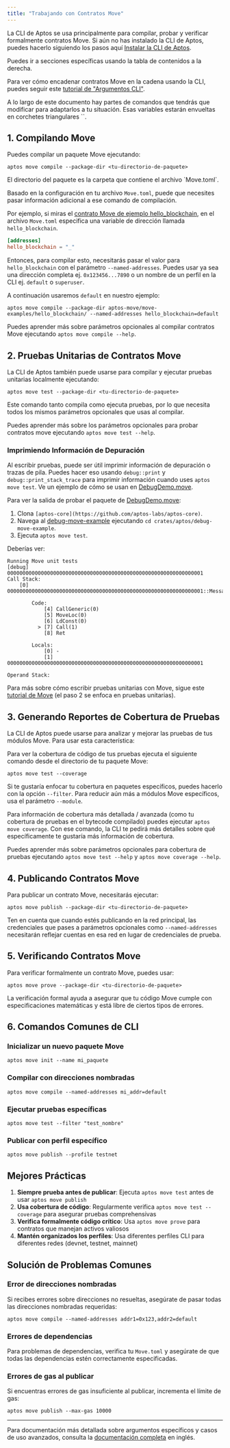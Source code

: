 ```yaml
---
title: "Trabajando con Contratos Move"
---
```



La CLI de Aptos se usa principalmente para compilar, probar y verificar formalmente contratos Move. Si aún no has instalado la CLI de Aptos, puedes hacerlo siguiendo los pasos aquí [Instalar la CLI de Aptos](/es/build/cli#-install-the-aptos-cli).

Puedes ir a secciones específicas usando la tabla de contenidos a la derecha.

Para ver cómo encadenar contratos Move en la cadena usando la CLI, puedes seguir este [tutorial de "Argumentos CLI"](/es/build/cli/working-with-move-contracts/arguments-in-json-tutorial).

<Aside type="note" emoji="ℹ️">
  A lo largo de este documento hay partes de comandos que tendrás que modificar para adaptarlos a tu situación. Esas variables estarán envueltas en corchetes triangulares `<como esto>`.
</Aside>

## 1. Compilando Move

Puedes compilar un paquete Move ejecutando:

```shellscript filename="Terminal"
aptos move compile --package-dir <tu-directorio-de-paquete>
```

<Aside type="note" emoji="ℹ️">
  El directorio del paquete es la carpeta que contiene el archivo `Move.toml`.
</Aside>

Basado en la configuración en tu archivo `Move.toml`, puede que necesites pasar información adicional a ese comando de compilación.

Por ejemplo, si miras el [contrato Move de ejemplo hello\_blockchain](https://github.com/aptos-labs/aptos-core/tree/main/aptos-move/move-examples/hello_blockchain), en el archivo `Move.toml` especifica una variable de dirección llamada `hello_blockchain`.

```toml filename="Move.toml"
[addresses]
hello_blockchain = "_"
```

Entonces, para compilar esto, necesitarás pasar el valor para `hello_blockchain` con el parámetro `--named-addresses`.
Puedes usar ya sea una dirección completa ej. `0x123456...7890` o un nombre de un perfil en la CLI ej. `default` o `superuser`.

A continuación usaremos `default` en nuestro ejemplo:

```shellscript filename="Terminal"
aptos move compile --package-dir aptos-move/move-examples/hello_blockchain/ --named-addresses hello_blockchain=default
```

Puedes aprender más sobre parámetros opcionales al compilar contratos Move ejecutando `aptos move compile --help`.

## 2. Pruebas Unitarias de Contratos Move

La CLI de Aptos también puede usarse para compilar y ejecutar pruebas unitarias localmente ejecutando:

```shellscript filename="Terminal"
aptos move test --package-dir <tu-directorio-de-paquete>
```

Este comando tanto compila como ejecuta pruebas, por lo que necesita todos los mismos parámetros opcionales que usas al compilar.

Puedes aprender más sobre los parámetros opcionales para probar contratos move ejecutando `aptos move test --help`.

### Imprimiendo Información de Depuración

Al escribir pruebas, puede ser útil imprimir información de depuración o trazas de pila. Puedes hacer eso usando `debug::print` y `debug::print_stack_trace` para imprimir información cuando uses `aptos move test`. Ve un ejemplo de cómo se usan en [DebugDemo.move](https://github.com/aptos-labs/aptos-core/blob/main/crates/aptos/debug-move-example/sources/DebugDemo.move).

Para ver la salida de probar el paquete de [DebugDemo.move](https://github.com/aptos-labs/aptos-core/blob/main/crates/aptos/debug-move-example/sources/DebugDemo.move):

1. Clona `[aptos-core](https://github.com/aptos-labs/aptos-core)`.
2. Navega al [debug-move-example](https://github.com/aptos-labs/aptos-core/tree/main/crates/aptos/debug-move-example) ejecutando `cd crates/aptos/debug-move-example`.
3. Ejecuta `aptos move test`.

Deberías ver:

```shellscript filename="Terminal"
Running Move unit tests
[debug] 0000000000000000000000000000000000000000000000000000000000000001
Call Stack:
    [0] 0000000000000000000000000000000000000000000000000000000000000001::Message::sender_can_set_message

        Code:
            [4] CallGeneric(0)
            [5] MoveLoc(0)
            [6] LdConst(0)
          > [7] Call(1)
            [8] Ret

        Locals:
            [0] -
            [1] 0000000000000000000000000000000000000000000000000000000000000001

Operand Stack:
```

Para más sobre cómo escribir pruebas unitarias con Move, sigue este [tutorial de Move](https://github.com/aptos-labs/aptos-core/tree/main/aptos-move/move-examples/move-tutorial) (el paso 2 se enfoca en pruebas unitarias).

## 3. Generando Reportes de Cobertura de Pruebas

La CLI de Aptos puede usarse para analizar y mejorar las pruebas de tus módulos Move. Para usar esta característica:

Para ver la cobertura de código de tus pruebas ejecuta el siguiente comando desde el directorio de tu paquete Move:

```shellscript filename="Terminal"
aptos move test --coverage
```

Si te gustaría enfocar tu cobertura en paquetes específicos, puedes hacerlo con la opción `--filter`. Para reducir aún más a módulos Move específicos, usa el parámetro `--module`.

Para información de cobertura más detallada / avanzada (como tu cobertura de pruebas en el bytecode compilado) puedes ejecutar `aptos move coverage`. Con ese comando, la CLI te pedirá más detalles sobre qué específicamente te gustaría más información de cobertura.

Puedes aprender más sobre parámetros opcionales para cobertura de pruebas ejecutando `aptos move test --help` y `aptos move coverage --help`.

## 4. Publicando Contratos Move

Para publicar un contrato Move, necesitarás ejecutar:

```shellscript filename="Terminal"
aptos move publish --package-dir <tu-directorio-de-paquete>
```

Ten en cuenta que cuando estés publicando en la red principal, las credenciales que pases a parámetros opcionales como `--named-addresses` necesitarán reflejar cuentas en esa red en lugar de credenciales de prueba.

## 5. Verificando Contratos Move

Para verificar formalmente un contrato Move, puedes usar:

```shellscript filename="Terminal"
aptos move prove --package-dir <tu-directorio-de-paquete>
```

La verificación formal ayuda a asegurar que tu código Move cumple con especificaciones matemáticas y está libre de ciertos tipos de errores.

## 6. Comandos Comunes de CLI

### Inicializar un nuevo paquete Move

```shellscript filename="Terminal"
aptos move init --name mi_paquete
```

### Compilar con direcciones nombradas

```shellscript filename="Terminal"
aptos move compile --named-addresses mi_addr=default
```

### Ejecutar pruebas específicas

```shellscript filename="Terminal"
aptos move test --filter "test_nombre"
```

### Publicar con perfil específico

```shellscript filename="Terminal"
aptos move publish --profile testnet
```

## Mejores Prácticas

1. **Siempre prueba antes de publicar**: Ejecuta `aptos move test` antes de usar `aptos move publish`
2. **Usa cobertura de código**: Regularmente verifica `aptos move test --coverage` para asegurar pruebas comprehensivas
3. **Verifica formalmente código crítico**: Usa `aptos move prove` para contratos que manejan activos valiosos
4. **Mantén organizados los perfiles**: Usa diferentes perfiles CLI para diferentes redes (devnet, testnet, mainnet)

## Solución de Problemas Comunes

### Error de direcciones nombradas

Si recibes errores sobre direcciones no resueltas, asegúrate de pasar todas las direcciones nombradas requeridas:

```shellscript filename="Terminal"
aptos move compile --named-addresses addr1=0x123,addr2=default
```

### Errores de dependencias

Para problemas de dependencias, verifica tu `Move.toml` y asegúrate de que todas las dependencias estén correctamente especificadas.

### Errores de gas al publicar

Si encuentras errores de gas insuficiente al publicar, incrementa el límite de gas:

```shellscript filename="Terminal"
aptos move publish --max-gas 10000
```

***

Para documentación más detallada sobre argumentos específicos y casos de uso avanzados, consulta la [documentación completa](/es/build/cli/working-with-move-contracts) en inglés.
